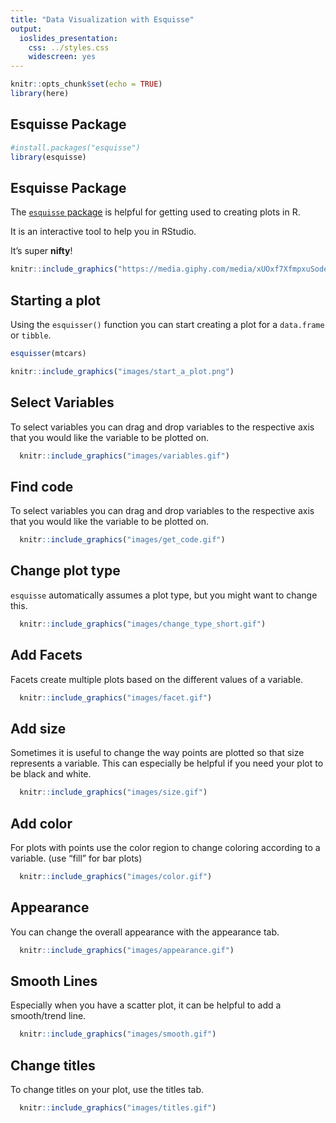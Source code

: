 ```yaml
---
title: "Data Visualization with Esquisse"
output:
  ioslides_presentation:
    css: ../styles.css
    widescreen: yes
---
```



```r
knitr::opts_chunk$set(echo = TRUE)
library(here)
```

## Esquisse Package

```r
#install.packages("esquisse")
library(esquisse)
```

## Esquisse Package

The [`esquisse` package](https://cran.r-project.org/web/packages/esquisse/vignettes/get-started.html) is helpful for getting used to creating plots in R.

It is an interactive tool to help you in RStudio.

It's super **nifty**!

```r
knitr::include_graphics("https://media.giphy.com/media/xUOxf7XfmpxuSode1O/giphy.gif")
```

## Starting a plot

Using the `esquisser()` function you can start creating a plot for a `data.frame` or `tibble`.

```r
esquisser(mtcars)
```

```r
knitr::include_graphics("images/start_a_plot.png")
```

## Select Variables

To select variables you can drag and drop variables to the respective axis that you would like the variable to be plotted on.

```r
  knitr::include_graphics("images/variables.gif")

```

## Find code

To select variables you can drag and drop variables to the respective axis that you would like the variable to be plotted on.

```r
  knitr::include_graphics("images/get_code.gif")
```


## Change plot type

`esquisse` automatically assumes a plot type, but you might want to change this.

```r
  knitr::include_graphics("images/change_type_short.gif")
```

## Add Facets

Facets create multiple plots based on the different values of a variable.

```r
  knitr::include_graphics("images/facet.gif")
```


## Add size

Sometimes it is useful to change the way points are plotted so that size represents a variable. This can especially be helpful if you need your plot to be black and white.

```r
  knitr::include_graphics("images/size.gif")
```

## Add color

For plots with points use the color region to change coloring according to a variable.
(use "fill" for bar plots)

```r
  knitr::include_graphics("images/color.gif")
```




## Appearance

You can change the overall appearance with the appearance tab.

```r
  knitr::include_graphics("images/appearance.gif")
```

## Smooth Lines

Especially when you have a scatter plot, it can be helpful to add a smooth/trend line. 

```r
  knitr::include_graphics("images/smooth.gif")

```

## Change titles

To change titles on your plot, use the titles tab.

```r
  knitr::include_graphics("images/titles.gif")
```


